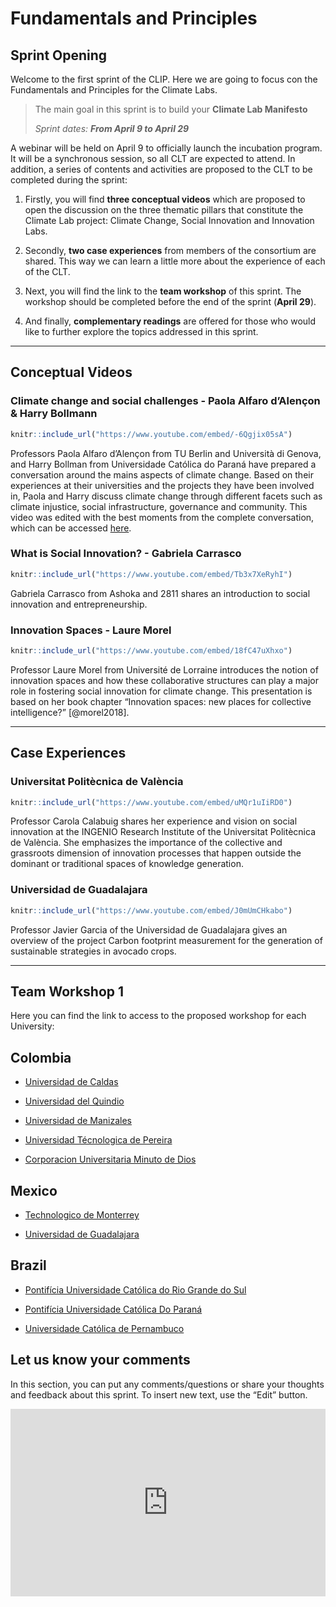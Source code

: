 # Fundamentals and Principles {#intro}

## Sprint Opening

Welcome to the first sprint of the CLIP. Here we are going to focus con the Fundamentals and Principles for the Climate Labs.

> The main goal in this sprint is to build your **Climate Lab Manifesto**
>
> *Sprint dates: **From April 9 to April 29***

A webinar will be held on April 9 to officially launch the incubation program. It will be a synchronous session, so all CLT are expected to attend. In addition, a series of contents and activities are proposed to the CLT to be completed during the sprint:

1.  Firstly, you will find **three conceptual videos** which are proposed to open the discussion on the three thematic pillars that constitute the Climate Lab project: Climate Change, Social Innovation and Innovation Labs.

2.  Secondly, **two case experiences** from members of the consortium are shared. This way we can learn a little more about the experience of each of the CLT.

3.  Next, you will find the link to the **team workshop** of this sprint. The workshop should be completed before the end of the sprint (**April 29**).

4.  And finally, **complementary readings** are offered for those who would like to further explore the topics addressed in this sprint.

------------------------------------------------------------------------

## Conceptual Videos

### Climate change and social challenges - Paola Alfaro d'Alençon & Harry Bollmann

```r
knitr::include_url("https://www.youtube.com/embed/-6Qgjix05sA")
```

Professors Paola Alfaro d'Alençon from TU Berlin and Università di Genova, and Harry Bollman from Universidade Católica do Paraná have prepared a conversation around the mains aspects of climate change. Based on their experiences at their universities and the projects they have been involved in, Paola and Harry discuss climate change through different facets such as climate injustice, social infrastructure, governance and community. This video was edited with the best moments from the complete conversation, which can be accessed [here](https://www.youtube.com/embed/uO25jFtzatA).

### What is Social Innovation? - Gabriela Carrasco

```r
knitr::include_url("https://www.youtube.com/embed/Tb3x7XeRyhI")
```

Gabriela Carrasco from Ashoka and 2811 shares an introduction to social innovation and entrepreneurship.

### Innovation Spaces - Laure Morel

```r
knitr::include_url("https://www.youtube.com/embed/18fC47uXhxo")
```

Professor Laure Morel from Université de Lorraine introduces the notion of innovation spaces and how these collaborative structures can play a major role in fostering social innovation for climate change. This presentation is based on her book chapter "Innovation spaces: new places for collective intelligence?" [@morel2018].

------------------------------------------------------------------------

## Case Experiences

### Universitat Politècnica de València

```r
knitr::include_url("https://www.youtube.com/embed/uMQr1uIiRD0")
```

Professor Carola Calabuig shares her experience and vision on social innovation at the INGENIO Research Institute of the Universitat Politècnica de València. She emphasizes the importance of the collective and grassroots dimension of innovation processes that happen outside the dominant or traditional spaces of knowledge generation.

### Universidad de Guadalajara

```r
knitr::include_url("https://www.youtube.com/embed/J0mUmCHkabo")
```

Professor Javier Garcia of the Universidad de Guadalajara gives an overview of the project Carbon footprint measurement for the generation of sustainable strategies in avocado crops.

------------------------------------------------------------------------

## Team Workshop 1

Here you can find the link to access to the proposed workshop for each University:

## Colombia {.unnumbered}

-   [Universidad de Caldas](https://app.mural.co/t/climatelabs8815/m/climatelabs8815/1616675648741/c2ce6b3dfa94dc38dbd1d84b626eb431b384b0ce)

-   [Universidad del Quindio](https://app.mural.co/t/climatelabs8815/m/climatelabs8815/1616675741457/f922ea23c9660f9a14ac1c91ff7e89b7d0b3d080)

-   [Universidad de Manizales](https://app.mural.co/t/climatelabs8815/m/climatelabs8815/1616675702123/dc11760127e13af1e59a5575681bda5cfe633597)

-   [Universidad Técnologica de Pereira](https://app.mural.co/t/climatelabs8815/m/climatelabs8815/1616675755540/5bc719c6f778fd04d56cea49018abe9625f58f33)

-   [Corporacion Universitaria Minuto de Dios](https://app.mural.co/t/climatelabs8815/m/climatelabs8815/1616675729753/e52a7d6a35ef34d45facc76dd1954c84b6bb1899)

## Mexico {.unnumbered}

-   [Technologico de Monterrey](https://app.mural.co/t/climatelabs8815/m/climatelabs8815/1616675559523/b7b4daa571c961a087610e1ee45d23656f4478e1)

-   [Universidad de Guadalajara](https://app.mural.co/t/climatelabs8815/m/climatelabs8815/1616675685168/778690af833bddde7f5defb515d485d9661f73ad)

## Brazil {.unnumbered}

-   [Pontifícia Universidade Católica do Rio Grande do Sul](https://app.mural.co/t/climatelabs8815/m/climatelabs8815/1616675651832/fd916ddfef68c5a40ea5bb79c4f0180341392bb8)

-   [Pontifícia Universidade Católica Do Paraná](https://app.mural.co/t/climatelabs8815/m/climatelabs8815/1616675588772/acac787fc9e21dc3995a307aff1cc2572f1422de)

-   [Universidade Católica de Pernambuco](https://app.mural.co/t/climatelabs8815/m/climatelabs8815/1616675715846/7d87fc7bf493a5877d434f08c408d16de43a94f7)

## Let us know your comments

In this section, you can put any comments/questions or share your thoughts and feedback about this sprint. To insert new text, use the "Edit" button.

<iframe width="100%" height="300" src="https://hackmd.io/@fabbiocrux/CLIP-sprint-I" frameborder="0">

</iframe>
